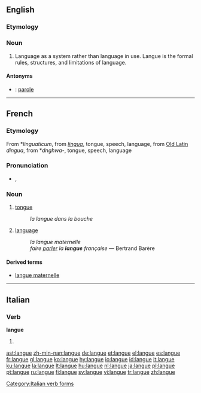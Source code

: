 ==English==

===Etymology===
{{F.}}

===Noun===
{{wikipedia|parole}}
{{en-noun|-}}

# {{linguistics}} Language as a system rather than language in use. Langue is the formal rules, structures, and limitations of language.

====Antonyms====
* {{italbrac|language in use}}: [[parole]]

----

==French==

===Etymology===
From {{VL.|fr}} *''linguaticum'', from {{L.|fr}} ''[[lingua#Latin|lingua]]'', tongue, speech, language, from [[Old Latin]] ''dingua'', from {{PIE.|fr}} *''dnghwa-'', tongue, speech, language

===Pronunciation===
* {{IPA|/lɑ̃ɡ/}}, {{SAMPA|/lA~g/}}

===Noun===
{{fr-noun|f}}

# {{anatomy|lang=fr}} [[tongue]]
#: ''la langue dans la bouche''
# {{linguistics|lang=fr}} [[language]] {{italbrac|system of communication using written or spoken words}}
#: ''la langue maternelle''
#: ''faire [[parler]] la '''langue''' française'' &mdash; Bertrand Barère

====Derived terms====
* [[langue maternelle]]

----

==Italian==

===Verb===
'''langue'''

# {{form of|[[third-person|Third-person]] [[singular]] [[present tense]]|[[languire#Italian|languire]]|lang=Italian}}

[[Category:Italian verb forms]]

[[ast:langue]]
[[zh-min-nan:langue]]
[[de:langue]]
[[et:langue]]
[[el:langue]]
[[es:langue]]
[[fr:langue]]
[[gl:langue]]
[[ko:langue]]
[[hy:langue]]
[[io:langue]]
[[id:langue]]
[[it:langue]]
[[ku:langue]]
[[la:langue]]
[[lt:langue]]
[[hu:langue]]
[[nl:langue]]
[[ja:langue]]
[[pl:langue]]
[[pt:langue]]
[[ru:langue]]
[[fi:langue]]
[[sv:langue]]
[[vi:langue]]
[[tr:langue]]
[[zh:langue]]